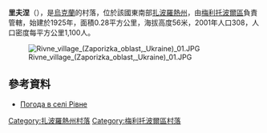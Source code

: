 {{coord|46|55|36|N|35|22|57|E|scale:100000|display=title}}

'''里夫涅'''（{{lang-uk|Рівне}}），是[[烏克蘭|烏克蘭]]的村落，位於該國東南部[[扎波羅熱州|扎波羅熱州]]，由[[梅利托波爾區|梅利托波爾區]]負責管轄，始建於1925年，面積0.28平方公里，海拔高度56米，2001年人口308，人口密度每平方公里1,100人。

[[Image:Rivne_village_(Zaporizka_oblast,_Ukraine)_01.JPG|right]]

==參考資料==
* [http://weather.in.ua/ua/zaporozhskaja/22324 Погода в селі Рівне]

[[Category:扎波羅熱州村落|Category:扎波羅熱州村落]]
[[Category:梅利托波爾區村落|Category:梅利托波爾區村落]]


{{Zaporizhia-geo-stub}}